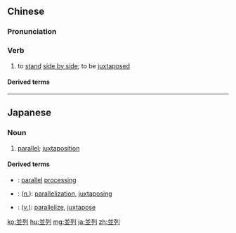 {{also|并列}}
==Chinese==
{{zh-forms|s=并列}}

===Pronunciation===
{{zh-pron
|m=bìngliè
|c=bing6 lit6
|mn=pēng-lia̍t
|cat=v
}}

===Verb===
{{zh-verb}}

# to [[stand]] [[side by side]]; to be [[juxtaposed]]

====Derived terms====
{{zh-der|並列結構}}

{{zh-cat|Advanced}}

----

==Japanese==
{{ja-kanjitab|へい|れつ|yomi=on}}

===Noun===
{{ja-noun|へいれつ}}

# [[parallel]]; [[juxtaposition]]

====Derived terms====
* {{ja-r|並列処理|へいれつ しょり}}: [[parallel]] [[processing]]
* {{ja-r|並列化|へいれつか|sc=Jpan}}: (''[[noun|n.]]''): {{qualifier|computing}} [[parallelization]], [[juxtaposing]]
* {{ja-r|linkto=並列化|並列化する|へいれつか する}}: (''[[verb|v.]]''): {{qualifier|computing}} [[parallelize]], [[juxtapose]]

[[ko:並列]]
[[hu:並列]]
[[mg:並列]]
[[ja:並列]]
[[zh:並列]]